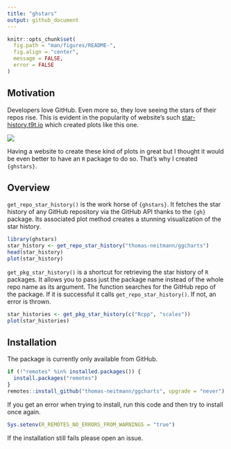 ```yaml
---
title: "ghstars"
output: github_document
---
```


```r
knitr::opts_chunk$set(
  fig.path = "man/figures/README-",
  fig.align = "center",
  message = FALSE,
  error = FALSE
)
```

## Motivation

Developers love GitHub. Even more so, they love seeing the stars of their repos rise. This is evident in the popularity of website's such [star-history.t9t.io](https://star-history.t9t.io/) which created plots like this one.

![](man/figures/ggplot2_star_history.PNG)

Having a website to create these kind of plots in great but I thought it would be even better to have an `R` package to do so. That's why I created `{ghstars}`.

## Overview

`get_repo_star_history()` is the work horse of `{ghstars}`. It fetches the star history of any GitHub repository via the GitHub API thanks to the `{gh}` package. Its associated plot method creates a stunning visualization of the star history.

```r
library(ghstars)
star_history <- get_repo_star_history("thomas-neitmann/ggcharts")
head(star_history)
plot(star_history)
```

`get_pkg_star_history()` is a shortcut for retrieving the star history of `R` packages. It allows you to pass just the package name instead of the whole repo name as its argument. The function searches for the GitHub repo of the package. If it is successful it calls `get_repo_star_history()`. If not, an error is thrown.

```r
star_histories <- get_pkg_star_history(c("Rcpp", "scales"))
plot(star_histories)
```


## Installation

The package is currently only available from GitHub.

```r
if (!"remotes" %in% installed.packages()) {
  install.packages("remotes")
}
remotes::install_github("thomas-neitmann/ggcharts", upgrade = "never")
```

If you get an error when trying to install, run this code and then try to install once again.

```r
Sys.setenv(R_REMOTES_NO_ERRORS_FROM_WARNINGS = "true")
```

If the installation still fails please open an issue.